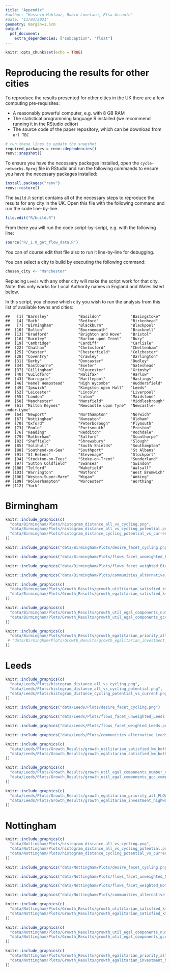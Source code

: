 ```yaml
---
title: "Appendix"
#author: "Hussein Mahfouz, Robin Lovelace, Elsa Arcaute"
#date: "13/03/2021"
geometry: margin=1.5cm
output:
  pdf_document:
    extra_dependencies: ["subcaption", "float"]
---
```


```r
knitr::opts_chunk$set(echo = TRUE)
```

# Reproducing the results for other cities

To reproduce the results presented for other cities in the UK there are a few computing pre-requisites:

- A reasonably powerful computer, e.g. with 8 GB RAM
- The statistical programming language R installed (we recommend running it in the RStudio editor)
- The source code of the paper repository, which can be download from `url TBC`

```r
# run these lines to update the snapshot
required_packages = renv::dependencies()
renv::snapshot()
```

To ensure you have the necessary packages installed, open the `cycle-networks.Rproj` file in RStudio and run the following commands to ensure you have the necessary packages installed:

```r
install.packages("renv")
renv::restore()
```

The `build.R` script contains all of the necessary steps to reproduce the results for any city in the UK.
Open this file with the following command and run the code line-by-line.

```r
file.edit("R/build.R")
```

From there you will run the code script-by-script, e.g. with the following line:

```r
source("R/_1.0_get_flow_data.R")
```

You can of course edit that file also to run it line-by-line for debugging.

<!-- Todo: make the .zip download work for anyone, e.g. by uploading the data to the osf.io website alongside the preprint. -->

You can select a city to build by executing the following command:

```r
chosen_city <- "Manchester"
```

Replacing `Leeds` with any other city will make the script work for that city.
Note: this only works for Local Authority names in England and Wales listed below.

In this script, you choose which city you wish to run the analysis from
this list of available towns and cities:

    ##   [1] "Barnsley"             "Basildon"             "Basingstoke"         
    ##   [4] "Bath"                 "Bedford"              "Birkenhead"          
    ##   [7] "Birmingham"           "Blackburn"            "Blackpool"           
    ##  [10] "Bolton"               "Bournemouth"          "Bracknell"           
    ##  [13] "Bradford"             "Brighton and Hove"    "Bristol"             
    ##  [16] "Burnley"              "Burton upon Trent"    "Bury"                
    ##  [19] "Cambridge"            "Cardiff"              "Carlisle"            
    ##  [22] "Chatham"              "Chelmsford"           "Cheltenham"          
    ##  [25] "Chester"              "Chesterfield"         "Colchester"          
    ##  [28] "Coventry"             "Crawley"              "Darlington"          
    ##  [31] "Derby"                "Doncaster"            "Dudley"              
    ##  [34] "Eastbourne"           "Exeter"               "Gateshead"           
    ##  [37] "Gillingham"           "Gloucester"           "Grimsby"             
    ##  [40] "Guildford"            "Halifax"              "Harlow"              
    ##  [43] "Harrogate"            "Hartlepool"           "Hastings"            
    ##  [46] "Hemel Hempstead"      "High Wycombe"         "Huddersfield"        
    ##  [49] "Ipswich"              "Kingston upon Hull"   "Leeds"               
    ##  [52] "Leicester"            "Lincoln"              "Liverpool"           
    ##  [55] "London"               "Luton"                "Maidstone"           
    ##  [58] "Manchester"           "Mansfield"            "Middlesbrough"       
    ##  [61] "Milton Keynes"        "Newcastle upon Tyne"  "Newcastle-under-Lyme"
    ##  [64] "Newport"              "Northampton"          "Norwich"             
    ##  [67] "Nottingham"           "Nuneaton"             "Oldham"              
    ##  [70] "Oxford"               "Peterborough"         "Plymouth"            
    ##  [73] "Poole"                "Portsmouth"           "Preston"             
    ##  [76] "Reading"              "Redditch"             "Rochdale"            
    ##  [79] "Rotherham"            "Salford"              "Scunthorpe"          
    ##  [82] "Sheffield"            "Shrewsbury"           "Slough"              
    ##  [85] "Solihull"             "South Shields"        "Southampton"         
    ##  [88] "Southend-on-Sea"      "Southport"            "St Albans"           
    ##  [91] "St Helens"            "Stevenage"            "Stockport"           
    ##  [94] "Stockton-on-Tees"     "Stoke-on-Trent"       "Sunderland"          
    ##  [97] "Sutton Coldfield"     "Swansea"              "Swindon"             
    ## [100] "Telford"              "Wakefield"            "Walsall"             
    ## [103] "Warrington"           "Watford"              "West Bromwich"       
    ## [106] "Weston-Super-Mare"    "Wigan"                "Woking"              
    ## [109] "Wolverhampton"        "Worcester"            "Worthing"            
    ## [112] "York"

\newpage

# Birmingham

\subsubsection{Potential Demand}

```r
knitr::include_graphics(c(
  "data/Birmingham/Plots/histogram_distance_all_vs_cycling.png",
  "data/Birmingham/Plots/histogram_distance_all_vs_cycling_potential.png",
  "data/Birmingham/Plots/histogram_distance_cycling_potential_vs_current.png"
))
```

```r
knitr::include_graphics("data/Birmingham/Plots/desire_facet_cycling.png")
```

\clearpage

\subsubsection{Routing Cycling Flows}

```r
knitr::include_graphics("data/Birmingham/Plots/flows_facet_unweighted_Birmingham.png")
```

```r
knitr::include_graphics("data/Birmingham/Plots/flows_facet_weighted_Birmingham.png")
```

\clearpage

\subsubsection{Community Detection}


```r
knitr::include_graphics("data/Birmingham/Plots/communities_alternative_Birmingham.png")
```

\subsubsection{Network Expansion Algorithms}


```r
knitr::include_graphics(c(
  "data/Birmingham/Plots/Growth_Results/growth_utilitarian_satisfied_km_both_flow_column.png",
  "data/Birmingham/Plots/Growth_Results/growth_egalitarian_satisfied_km_both_flow_column.png"
))
```

```r
knitr::include_graphics(c(
  "data/Birmingham/Plots/Growth_Results/growth_util_egal_components_number_comparisonBirmingham.png",
  "data/Birmingham/Plots/Growth_Results/growth_util_egal_components_gcc_comparisonBirmingham.png"
))
```

```r
knitr::include_graphics(c(
  "data/Birmingham/Plots/Growth_Results/growth_egalitarian_priority_all_FLOW.png"#,
 # "data/Birmingham/Plots/Growth_Results/growth_egalitarian_investment_highways_flow.png"
))
```

\clearpage

# Leeds

\subsubsection{Potential Demand}

```r
knitr::include_graphics(c(
  "data/Leeds/Plots/histogram_distance_all_vs_cycling.png",
  "data/Leeds/Plots/histogram_distance_all_vs_cycling_potential.png",
  "data/Leeds/Plots/histogram_distance_cycling_potential_vs_current.png"
))
```

```r
knitr::include_graphics("data/Leeds/Plots/desire_facet_cycling.png")
```

\clearpage

\subsubsection{Routing Cycling Flows}

```r
knitr::include_graphics("data/Leeds/Plots/flows_facet_unweighted_Leeds.png")
```

```r
knitr::include_graphics("data/Leeds/Plots/flows_facet_weighted_Leeds.png")
```

\clearpage

\subsubsection{Community Detection}


```r
knitr::include_graphics("data/Leeds/Plots/communities_alternative_Leeds.png")
```

\subsubsection{Network Expansion Algorithms}


```r
knitr::include_graphics(c(
  "data/Leeds/Plots/Growth_Results/growth_utilitarian_satisfied_km_both_flow_column.png",
  "data/Leeds/Plots/Growth_Results/growth_egalitarian_satisfied_km_both_flow_column.png"
))
```

```r
knitr::include_graphics(c(
  "data/Leeds/Plots/Growth_Results/growth_util_egal_components_number_comparisonLeeds.png",
  "data/Leeds/Plots/Growth_Results/growth_util_egal_components_gcc_comparisonLeeds.png"
))
```

```r
knitr::include_graphics(c(
  "data/Leeds/Plots/Growth_Results/growth_egalitarian_priority_all_FLOW.png",
  "data/Leeds/Plots/Growth_Results/growth_egalitarian_investment_highways_flow.png"
))
```

\clearpage


# Nottingham

\subsubsection{Potential Demand}

```r
knitr::include_graphics(c(
  "data/Nottingham/Plots/histogram_distance_all_vs_cycling.png",
  "data/Nottingham/Plots/histogram_distance_all_vs_cycling_potential.png",
  "data/Nottingham/Plots/histogram_distance_cycling_potential_vs_current.png"
))
```

```r
knitr::include_graphics("data/Nottingham/Plots/desire_facet_cycling.png")
```

\clearpage

\subsubsection{Routing Cycling Flows}

```r
knitr::include_graphics("data/Nottingham/Plots/flows_facet_unweighted_Nottingham.png")
```

```r
knitr::include_graphics("data/Nottingham/Plots/flows_facet_weighted_Nottingham.png")
```

\clearpage

\subsubsection{Community Detection}


```r
knitr::include_graphics("data/Nottingham/Plots/communities_alternative_Nottingham.png")
```

\subsubsection{Network Expansion Algorithms}


```r
knitr::include_graphics(c(
  "data/Nottingham/Plots/Growth_Results/growth_utilitarian_satisfied_km_both_flow_column.png",
  "data/Nottingham/Plots/Growth_Results/growth_egalitarian_satisfied_km_both_flow_column.png"
))
```

```r
knitr::include_graphics(c(
  "data/Nottingham/Plots/Growth_Results/growth_util_egal_components_number_comparisonNottingham.png",
  "data/Nottingham/Plots/Growth_Results/growth_util_egal_components_gcc_comparisonNottingham.png"
))
```

```r
knitr::include_graphics(c(
  "data/Nottingham/Plots/Growth_Results/growth_egalitarian_priority_all_FLOW.png",
  "data/Nottingham/Plots/Growth_Results/growth_egalitarian_investment_highways_flow.png"
))
```

\clearpage

